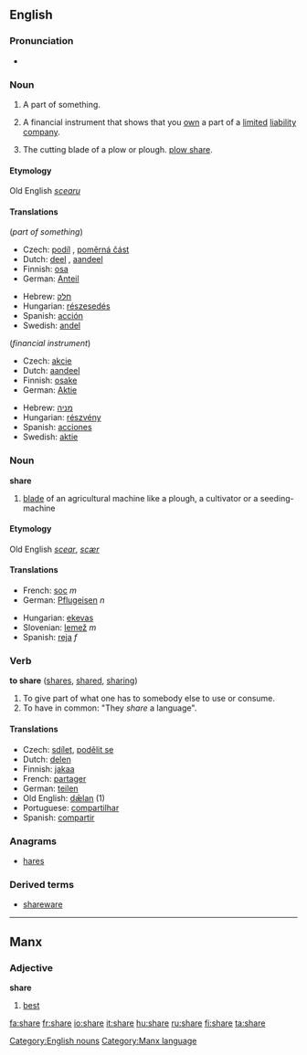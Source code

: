 ==English==

{{rank|class|century|sorry|986|share|working|breath|camp}}

===Pronunciation===
*{{audio|en-us-share.ogg|Audio (US)}}

===Noun===
{{en-noun-reg}}

# A part of something.
# {{finance}} A financial instrument that shows that you [[own]] a part of a [[limited]] [[liability]] [[company]].
# {{farming}} The cutting blade of a plow or plough. [[plow share]].
====Etymology====
Old English ''[[scearu]]''
====Translations====
(''part of something'')
{{top}}
*Czech: [[podíl]] {{m}}, [[poměrná část]] {{f}}
*Dutch: [[deel]] {{n}}, [[aandeel]] {{n}}
*Finnish: [[osa]]
*German: [[Anteil]] {{m}}
{{mid}}
*Hebrew: [[חלק]] {{m}}
*Hungarian: [[részesedés]]
*Spanish: [[acción]]
*Swedish: [[andel]]
{{bottom}}

(''financial instrument'')
{{top}}
*Czech: [[akcie]] {{f}}
*Dutch: [[aandeel]] {{n}}
*Finnish: [[osake]]
*German: [[Aktie]] {{f}}
{{mid}}
*Hebrew: [[מניה]] {{f}}
*Hungarian: [[részvény]]
*Spanish: [[acciones]]
*Swedish: [[aktie]]
{{bottom}}

===Noun===
'''share'''

# [[blade]] of an agricultural machine like a plough, a cultivator or a seeding-machine

====Etymology====
Old English ''[[scear]]'', ''[[scær]]''
====Translations====
{{top}}
*French: [[soc]] ''m''
*German: [[Pflugeisen]] ''n''
{{mid}}
*Hungarian: [[eke]][[vas]]
*Slovenian: [[lemež]] ''m''
*Spanish: [[reja]] ''f''
{{bottom}}

===Verb===
'''to share''' ([[shares]], [[shared]], [[sharing]])

#To give part of what one has to somebody else to use or consume.
#To have in common: "They ''share'' a language".

====Translations====
*Czech: [[sdílet]], [[podělit se]]
*Dutch: [[delen]]
*Finnish: [[jakaa]]
*French: [[partager]]
*German: [[teilen]]
*Old English: [[dælan|dǣlan]] (1)
*Portuguese: [[compartilhar]]
*Spanish: [[compartir]]

===Anagrams===
*[[hares]]

===Derived terms===
*[[shareware]]

[[Category:English nouns]]

----

==Manx==
===Adjective===
'''share'''

# [[best]]

[[Category:Manx language]]

[[fa:share]]
[[fr:share]]
[[io:share]]
[[it:share]]
[[hu:share]]
[[ru:share]]
[[fi:share]]
[[ta:share]]